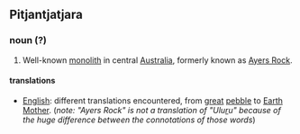 ==Pitjantjatjara==
===noun (?)===
#Well-known [[monolith]] in central [[Australia]], formerly known as [[Ayers Rock]].
====translations====
*[[English]]: different translations encountered, from [[great]] [[pebble]] to [[Earth]] [[Mother]]. (''note: "Ayers Rock" is not a translation of "Ulu<u>r</u>u" because of the huge difference between the connotations of those words'')